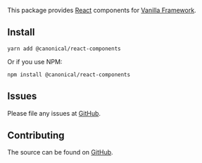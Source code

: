 <Meta title="Getting started" />

This package provides [React](https://reactjs.org/) components for [Vanilla Framework](http://vanillaframework.io).

## Install

```shell
yarn add @canonical/react-components
```

Or if you use NPM:

```shell
npm install @canonical/react-components
```

## Issues

Please file any issues at [GitHub](https://github.com/canonical-web-and-design/react-components/issues).

## Contributing

The source can be found on [GitHub](https://github.com/canonical-web-and-design/react-components).

